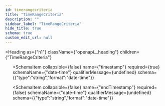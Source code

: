 ```yaml
---
id: timerangecriteria
title: "TimeRangeCriteria"
description: ""
sidebar_label: "TimeRangeCriteria"
hide_title: true
schema: true
custom_edit_url: null
---
```



<Heading
  as={"h1"}
  className={"openapi__heading"}
  children={"TimeRangeCriteria"}
>
</Heading>





<ul>
  <SchemaItem
    collapsible={false}
    name={"operator"}
    required={true}
    schemaName={"Operator (string)"}
    qualifierMessage={"**Possible values:** [`OPERATOR_UNSPECIFIED`, `OPERATOR_BEFORE`, `OPERATOR_AFTER`, `OPERATOR_BETWEEN`]"}
    schema={{"type":"string","enum":["OPERATOR_UNSPECIFIED","OPERATOR_BEFORE","OPERATOR_AFTER","OPERATOR_BETWEEN"],"title":"Operator"}}
  >
    
  </SchemaItem><SchemaItem
    collapsible={false}
    name={"timestamp"}
    required={true}
    schemaName={"date-time"}
    qualifierMessage={undefined}
    schema={{"type":"string","format":"date-time"}}
  >
    
  </SchemaItem><SchemaItem
    collapsible={false}
    name={"endTimestamp"}
    required={false}
    schemaName={"date-time"}
    qualifierMessage={undefined}
    schema={{"type":"string","format":"date-time"}}
  >
    
  </SchemaItem>
</ul>
            